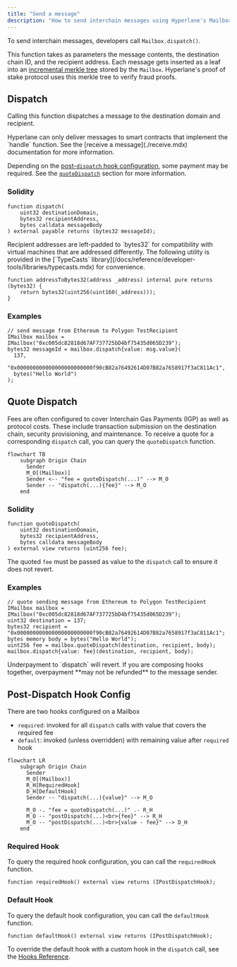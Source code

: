 ```yaml
---
title: "Send a message"
description: "How to send interchain messages using Hyperlane's Mailbox.dispatch() function"
---
```


To send interchain messages, developers call `Mailbox.dispatch()`.

This function takes as parameters the message contents, the destination chain ID, and the recipient address. Each message gets inserted as a leaf into an [incremental merkle tree](https://medium.com/@josephdelong/ethereum-2-0-deposit-merkle-tree-13ec8404ca4f) stored by the `Mailbox`. Hyperlane's proof of stake protocol uses this merkle tree to verify fraud proofs.

## Dispatch

Calling this function dispatches a message to the destination domain and recipient.

<Warning>
  Hyperlane can only deliver messages to smart contracts that implement the
  `handle` function. See the [receive a message](./receive.mdx) documentation
  for more information.
</Warning>

Depending on the [post-`dispatch` hook configuration](#post-dispatch-hook-config), some payment may be required. See the [`quoteDispatch`](#quote-dispatch) section for more information.

### Solidity

```solidity
function dispatch(
    uint32 destinationDomain,
    bytes32 recipientAddress,
    bytes calldata messageBody
) external payable returns (bytes32 messageId);
```

<Info>
Recipient addresses are left-padded to `bytes32` for compatibility with virtual machines that are addressed differently. The following utility is provided in the [`TypeCasts` library](/docs/reference/developer-tools/libraries/typecasts.mdx) for convenience.

```solidity
function addressToBytes32(address _address) internal pure returns (bytes32) {
    return bytes32(uint256(uint160(_address)));
}
```

</Info>

### Examples

```solidity
// send message from Ethereum to Polygon TestRecipient
IMailbox mailbox = IMailbox("0xc005dc82818d67AF737725bD4bf75435d065D239");
bytes32 messageId = mailbox.dispatch{value: msg.value}(
  137,
  "0x000000000000000000000000f90cB82a76492614D07B82a7658917f3aC811Ac1",
  bytes("Hello World")
);
```

## Quote Dispatch

Fees are often configured to cover Interchain Gas Payments (IGP) as well as protocol costs. These include transaction submission on the destination chain, security provisioning, and maintenance. To receive a quote for a corresponding `dispatch` call, you can query the `quoteDispatch` function.

```mermaid
flowchart TB
    subgraph Origin Chain
      Sender
      M_O[(Mailbox)]
      Sender <-- "fee = quoteDispatch(...)" --> M_O
      Sender -- "dispatch(...){fee}" --> M_O
    end
```

### Solidity

```solidity
function quoteDispatch(
    uint32 destinationDomain,
    bytes32 recipientAddress,
    bytes calldata messageBody
) external view returns (uint256 fee);
```

The quoted `fee` must be passed as value to the `dispatch` call to ensure it does not revert.

### Examples

```solidity
// quote sending message from Ethereum to Polygon TestRecipient
IMailbox mailbox = IMailbox("0xc005dc82818d67AF737725bD4bf75435d065D239");
uint32 destination = 137;
bytes32 recipient = "0x000000000000000000000000f90cB82a76492614D07B82a7658917f3aC811Ac1";
bytes memory body = bytes("Hello World");
uint256 fee = mailbox.quoteDispatch(destination, recipient, body);
mailbox.dispatch{value: fee}(destination, recipient, body);
```

<Warning>
  Underpayment to `dispatch` will revert. If you are composing hooks together,
  overpayment **may not be refunded** to the message sender.
</Warning>

## Post-Dispatch Hook Config

There are two hooks configured on a Mailbox

- `required`: invoked for all `dispatch` calls with value that covers the required fee
- `default`: invoked (unless overridden) with remaining value after `required` hook

```mermaid
flowchart LR
    subgraph Origin Chain
      Sender
      M_O[(Mailbox)]
      R_H[RequiredHook]
      D_H[DefaultHook]
      Sender -- "dispatch(...){value}" --> M_O

      M_O -. "fee = quoteDispatch(...)" .- R_H
      M_O -- "postDispatch(...)<br>{fee}" --> R_H
      M_O -- "postDispatch(...)<br>{value - fee}" --> D_H
    end
```

### Required Hook

To query the required hook configuration, you can call the `requiredHook` function.

```solidity
function requiredHook() external view returns (IPostDispatchHook);
```

### Default Hook

To query the default hook configuration, you can call the `defaultHook` function.

```solidity
function defaultHook() external view returns (IPostDispatchHook);
```

To override the default hook with a custom hook in the `dispatch` call, see the [Hooks Reference](../hooks/overview.mdx).
